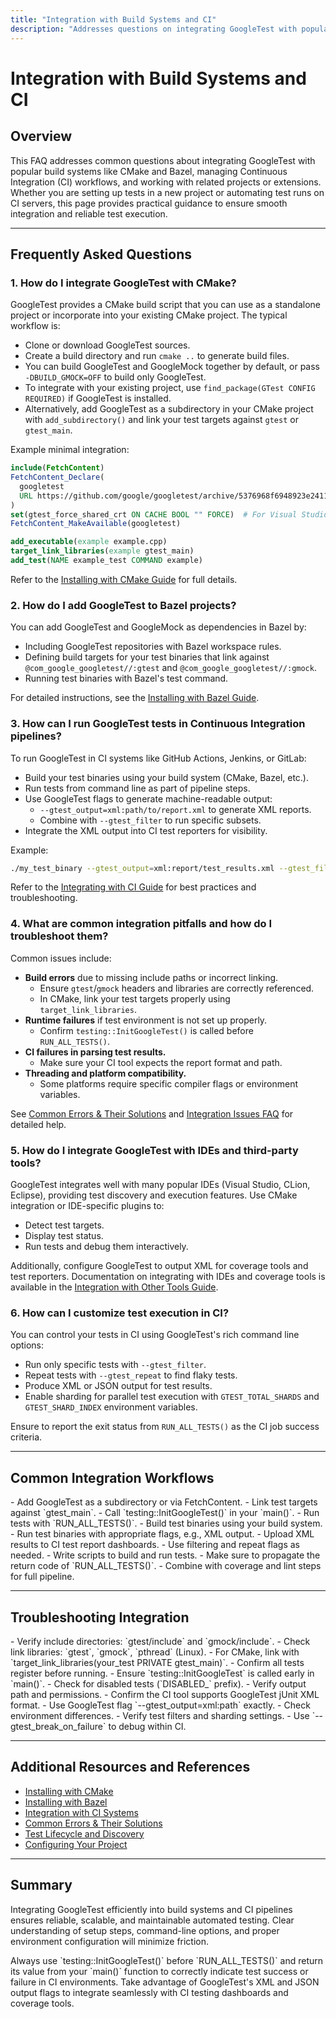 ```yaml
---
title: "Integration with Build Systems and CI"
description: "Addresses questions on integrating GoogleTest with popular build systems (CMake, Bazel), handling continuous integration workflows, and working with related projects or extensions."
---
```


# Integration with Build Systems and CI

## Overview

This FAQ addresses common questions about integrating GoogleTest with popular build systems like CMake and Bazel, managing Continuous Integration (CI) workflows, and working with related projects or extensions. Whether you are setting up tests in a new project or automating test runs on CI servers, this page provides practical guidance to ensure smooth integration and reliable test execution.

---

## Frequently Asked Questions

### 1. How do I integrate GoogleTest with CMake?

GoogleTest provides a CMake build script that you can use as a standalone project or incorporate into your existing CMake project. The typical workflow is:

- Clone or download GoogleTest sources.
- Create a build directory and run `cmake ..` to generate build files.
- You can build GoogleTest and GoogleMock together by default, or pass `-DBUILD_GMOCK=OFF` to build only GoogleTest.
- To integrate with your existing project, use `find_package(GTest CONFIG REQUIRED)` if GoogleTest is installed.
- Alternatively, add GoogleTest as a subdirectory in your CMake project with `add_subdirectory()` and link your test targets against `gtest` or `gtest_main`.

Example minimal integration:

```cmake
include(FetchContent)
FetchContent_Declare(
  googletest
  URL https://github.com/google/googletest/archive/5376968f6948923e2411081fd9372e71a59d8e77.zip
)
set(gtest_force_shared_crt ON CACHE BOOL "" FORCE)  # For Visual Studio runtime consistency.
FetchContent_MakeAvailable(googletest)

add_executable(example example.cpp)
target_link_libraries(example gtest_main)
add_test(NAME example_test COMMAND example)
```

Refer to the [Installing with CMake Guide](https://github.com/google/googletest/blob/main/docs/installation-cmake.mdx) for full details.

### 2. How do I add GoogleTest to Bazel projects?

You can add GoogleTest and GoogleMock as dependencies in Bazel by:

- Including GoogleTest repositories with Bazel workspace rules.
- Defining build targets for your test binaries that link against `@com_google_googletest//:gtest` and `@com_google_googletest//:gmock`.
- Running test binaries with Bazel's test command.

For detailed instructions, see the [Installing with Bazel Guide](https://github.com/google/googletest/blob/main/docs/installation-bazel.mdx).

### 3. How can I run GoogleTest tests in Continuous Integration pipelines?

To run GoogleTest in CI systems like GitHub Actions, Jenkins, or GitLab:

- Build your test binaries using your build system (CMake, Bazel, etc.).
- Run tests from command line as part of pipeline steps.
- Use GoogleTest flags to generate machine-readable output:
  - `--gtest_output=xml:path/to/report.xml` to generate XML reports.
  - Combine with `--gtest_filter` to run specific subsets.
- Integrate the XML output into CI test reporters for visibility.

Example:

```bash
./my_test_binary --gtest_output=xml:report/test_results.xml --gtest_filter=*
```

Refer to the [Integrating with CI Guide](https://github.com/google/googletest/blob/main/guides/integration-and-real-world-use/integration-ci.mdx) for best practices and troubleshooting.

### 4. What are common integration pitfalls and how do I troubleshoot them?

Common issues include:

- **Build errors** due to missing include paths or incorrect linking.
  - Ensure `gtest`/`gmock` headers and libraries are correctly referenced.
  - In CMake, link your test targets properly using `target_link_libraries`.
- **Runtime failures** if test environment is not set up properly.
  - Confirm `testing::InitGoogleTest()` is called before `RUN_ALL_TESTS()`.
- **CI failures in parsing test results.**
  - Make sure your CI tool expects the report format and path.
- **Threading and platform compatibility.**
  - Some platforms require specific compiler flags or environment variables.

See [Common Errors & Their Solutions](https://github.com/google/googletest/blob/main/faq/troubleshooting/common-errors.mdx) and [Integration Issues FAQ](https://github.com/google/googletest/blob/main/faq/troubleshooting/integration-issues.mdx) for detailed help.

### 5. How do I integrate GoogleTest with IDEs and third-party tools?

GoogleTest integrates well with many popular IDEs (Visual Studio, CLion, Eclipse), providing test discovery and execution features. Use CMake integration or IDE-specific plugins to:

- Detect test targets.
- Display test status.
- Run tests and debug them interactively.

Additionally, configure GoogleTest to output XML for coverage tools and test reporters. Documentation on integrating with IDEs and coverage tools is available in the [Integration with Other Tools Guide](https://github.com/google/googletest/blob/main/guides/integration-and-real-world-use/integration-other-tools.mdx).

### 6. How can I customize test execution in CI?

You can control your tests in CI using GoogleTest's rich command line options:

- Run only specific tests with `--gtest_filter`.
- Repeat tests with `--gtest_repeat` to find flaky tests.
- Produce XML or JSON output for test results.
- Enable sharding for parallel test execution with `GTEST_TOTAL_SHARDS` and `GTEST_SHARD_INDEX` environment variables.

Ensure to report the exit status from `RUN_ALL_TESTS()` as the CI job success criteria.

---

## Common Integration Workflows

<Steps>
<Step title="Setting Up GoogleTest with CMake">
- Add GoogleTest as a subdirectory or via FetchContent.
- Link test targets against `gtest_main`.
- Call `testing::InitGoogleTest()` in your `main()`.
- Run tests with `RUN_ALL_TESTS()`.
</Step>
<Step title="Running Tests on CI">
- Build test binaries using your build system.
- Run test binaries with appropriate flags, e.g., XML output.
- Upload XML results to CI test report dashboards.
- Use filtering and repeat flags as needed.
</Step>
<Step title="Automating via Scripts">
- Write scripts to build and run tests.
- Make sure to propagate the return code of `RUN_ALL_TESTS()`.
- Combine with coverage and lint steps for full pipeline.
</Step>
</Steps>

---

## Troubleshooting Integration

<AccordionGroup title="Common Issues and Tips">
<Accordion title="Build and Link Errors">
- Verify include directories: `gtest/include` and `gmock/include`.
- Check link libraries: `gtest`, `gmock`, `pthread` (Linux).
- For CMake, link with `target_link_libraries(your_test PRIVATE gtest_main)`.
</Accordion>
<Accordion title="Missing Tests at Runtime">
- Confirm all tests register before running.
- Ensure `testing::InitGoogleTest` is called early in `main()`.
- Check for disabled tests (`DISABLED_` prefix).
</Accordion>
<Accordion title="CI XML Reports Not Recognized">
- Verify output path and permissions.
- Confirm the CI tool supports GoogleTest jUnit XML format.
- Use GoogleTest flag `--gtest_output=xml:path` exactly.
</Accordion>
<Accordion title="Test Failures on CI but Not Locally">
- Check environment differences.
- Verify test filters and sharding settings.
- Use `--gtest_break_on_failure` to debug within CI.
</Accordion>
</AccordionGroup>

---

## Additional Resources and References

- [Installing with CMake](https://github.com/google/googletest/blob/main/docs/installation-cmake.mdx)
- [Installing with Bazel](https://github.com/google/googletest/blob/main/docs/installation-bazel.mdx)
- [Integration with CI Systems](https://github.com/google/googletest/blob/main/guides/integration-and-real-world-use/integration-ci.mdx)
- [Common Errors & Their Solutions](https://github.com/google/googletest/blob/main/faq/troubleshooting/common-errors.mdx)
- [Test Lifecycle and Discovery](https://github.com/google/googletest/blob/main/concepts/core-architecture/test-lifecycle-and-discovery.mdx)
- [Configuring Your Project](https://github.com/google/googletest/blob/main/getting-started/configuration-validation/project-integration.mdx)

---

## Summary

Integrating GoogleTest efficiently into build systems and CI pipelines ensures reliable, scalable, and maintainable automated testing. Clear understanding of setup steps, command-line options, and proper environment configuration will minimize friction.

<Tip>
Always use `testing::InitGoogleTest()` before `RUN_ALL_TESTS()` and return its value from your `main()` function to correctly indicate test success or failure in CI environments.
</Tip>

<Tip>
Take advantage of GoogleTest's XML and JSON output flags to integrate seamlessly with CI testing dashboards and coverage tools.
</Tip>
